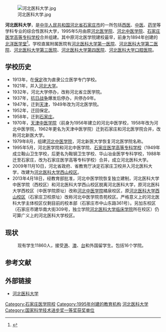 {{Infobox university
|name=河北医科大学
|english_name=Hebei Medical University
|image=Hebei_Medical_University_LOGO_2018_8.25.png
|former_name=[[北洋西医学堂|北洋医学堂]]
|address={{CHN}}[[河北省|河北省]][[石家庄市|石家庄市]]
}}
[[File:河北医科大学.jpg|thumb]]

'''河北医科大学'''，是[[中华人民共和国|中华人民共和国]][[河北省|河北省]][[石家庄市|石家庄市]]的一所包括[[西医|西医]]、[[中医|中医]]、[[药学|药学]]等学科专业的综合性医科大学，1995年5月由原[[河北医学院|河北医学院]]、[[河北中医学院|河北中医学院]]、[[石家庄医学高等专科学校|石家庄医学高等专科学校]]合并组建。其中原河北医学院建校最早，前身为1894年创建的[[北洋西医学堂|北洋医学堂]]<ref>{{cite news|url=http://www.cnki.com.cn/Article/CJFDTotal-HBYX200602013.htm|title=河北医科大学历史沿革|date=2006年第2期|accessdate=2012-09-28|archive-date=2014-09-11|archive-url=https://web.archive.org/web/20140911060213/http://www.cnki.com.cn/Article/CJFDTotal-HBYX200602013.htm|dead-url=no}}</ref>。学校直属附属医院有[[河北医科大学第一医院|河北医科大学第一医院]]、[[河北医科大学第二医院|河北医科大学第二医院]]、[[河北医科大学第三医院|河北医科大学第三医院]]、[[河北医科大学第四医院|河北医科大学第四医院]]、[[河北医科大学口腔医院|河北医科大学口腔医院]]。

==学校历史==
*1913年，在[[保定市|保定]]改为直隶公立医学专门学校。
*1921年，并入[[河北大学|河北大学]]。
*1932年，河北大学停办，改称河北省立医学院。
*1937年，[[中国抗日战争|抗日战争]]爆发后停办，共停办9年。
*1947年，迁到[[天津市|天津]]，1949年改为河北医学院。
*1952年，迁回保定。
*1958年，迁到[[石家庄市|石家庄]]。
*1970年，[[天津中医药大学|天津中医学院]]（前身为1956年建立的河北中医学校，1958年改为河北中医学院，1962年更名为天津中医学院）迁到石家庄和河北医学院合并，改称河北新医大学。
*1979年8月，组建[[河北中医学院|河北中医学院]]，河北新医大学恢复河北医学院名称。
*1995年5月，河北医学院和河北中医学院、[[石家庄医学高等专科学校|石家庄医学高等专科学校]]（1949年成立鞍山卫生学校，后更名为鞍钢卫生学校、华山冶金医学专科学校，1988年迁至石家庄，改为石家庄医学高等专科学校）合并，成立河北医科大学。
*2009年11月10日，河北省政府、省教育厅决定石家庄卫校并入河北医科大学，改建为[[河北医科大学西山校区|河北医科大学西山校区]]。
*2013年4月18日，经教育部批准，河北中医学院恢复独立建制，河北医科大学中医学院（西校区）和河北医科大学西山校区脱离河北医科大学，原河北医科大学西校区（中医学院原址）改称[[河北中医学院|河北中医学院]]橘泉校区，原[[河北医科大学西山校区|河北医科大学西山校区]]（石家庄卫校原址）改称河北中医学院杏苑校区。严格意义上的河北医科大学主体校区仅剩目前的校本部（石家庄市中山东路361号）。另加东校区（石家庄市建华南大街309号，独立学院[[河北医科大学临床学院|河北医科大学临床学院]]所在校区）仍可算广义上的河北医科大学校区。

==现状==
:现有学生11860人，接受[[香港|港]]、[[澳门|澳]]、[[台湾|台]]和外国留学生。包括16个学院。

==参考文献==
{{Reflist|2}}

==外部链接==
*[http://www.hebmu.edu.cn/ 河北医科大学] {{Wayback|url=http://www.hebmu.edu.cn/ |date=20080604180523 }}

{{河北高等院校}}
{{河北省重点高等院校}}
{{河北省“双一流”工程高等院校}}
{{中华人民共和国中西部高校基础能力建设工程}}
{{中華民國大陸時期大專院校}}
{{Authority control}}

[[Category:石家庄医学院校|Category:石家庄医学院校]]
[[Category:1995年创建的教育机构|Category:1995年创建的教育机构]]
[[Category:河北医科大学|]]
[[Category:国家科学技术进步奖一等奖获奖单位|Category:国家科学技术进步奖一等奖获奖单位]]